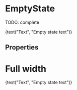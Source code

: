 


<Meta title="Components/EmptyState" component={EmptyState} />

# EmptyState

TODO: complete

<Preview>
  <Story name="default" parameters={{ decorators: [withKnobs, withA11y] }}>
    <EmptyState
      fullWidth={boolean("full width", false)}
      image={text(
        "Image",
        "https://d26lpennugtm8s.cloudfront.net/assets/common/img/empty-screens/empty-orders.png",
      )}
      title={text("Title", "Title text")}
      primaryActionLabel={text("Primary action", "Primary action")}
      onClickPrimary={action("onClickPrimary")}
      secondaryActionLabel={text("Secondary action", "Secondary action")}
      onClickSecondary={action("onClickSecondary")}
    >
      <Text>{text("Text", "Empty state text")}</Text>
    </EmptyState>
  </Story>
</Preview>

## Properties

<Props of={EmptyState.type} />

# Full width

<Preview>
  <Story name="full width" parameters={{ decorators: [withKnobs, withA11y] }}>
    <EmptyState
      fullWidth
      image={text(
        "Image",
        "https://d26lpennugtm8s.cloudfront.net/assets/common/img/empty-screens/empty-products.png",
      )}
      title={text("Title", "Title text")}
      primaryActionLabel={text("Primary action", "Primary action")}
      onClickPrimary={action("onClickPrimary")}
      secondaryActionLabel={text("Secondary action", "Secondary action")}
      onClickSecondary={action("onClickSecondary")}
    >
      <Text>{text("Text", "Empty state text")}</Text>
    </EmptyState>
  </Story>
</Preview>
